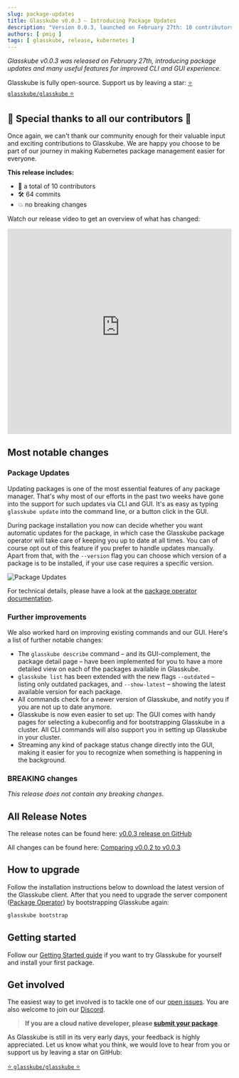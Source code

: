 ```yaml
---
slug: package-updates
title: Glasskube v0.0.3 — Introducing Package Updates
description: "Version 0.0.3, launched on February 27th: 10 contributors, 64 commits, introducing package update management."
authors: [ pmig ]
tags: [ glasskube, release, kubernetes ]
---
```



*Glasskube v0.0.3 was released on February 27th, introducing package updates and many useful features for improved CLI and GUI experience.*


Glasskube is fully open-source. Support us by leaving a star: [⭐ `glasskube/glasskube` ⭐](https://github.com/glasskube/glasskube/)

## 🙏 Special thanks to all our contributors 🥰

Once again, we can't thank our community enough for their valuable input and exciting contributions to Glasskube.
We are happy you choose to be part of our journey in making Kubernetes package management easier for everyone.

**This release includes:**

- 👥 a total of 10 contributors
- 🛠️ 64 commits
- 💥 no breaking changes

Watch our release video to get an overview of what has changed:

<iframe width="100%" height="460" src="https://www.youtube-nocookie.com/embed/x_-j-efxXU0?si=RhQdpkd-T6_WgM6S"
        title="YouTube video player" frameborder="0"
        allow="accelerometer; autoplay; clipboard-write; encrypted-media; gyroscope; picture-in-picture; web-share" allowfullscreen></iframe>

## Most notable changes

### Package Updates

Updating packages is one of the most essential features of any package manager. That's why most of our efforts in the past two weeks
have gone into the support for such updates via CLI and GUI. It's as easy as typing `glasskube update` into the command line,
or a button click in the GUI.

During package installation you now can decide whether you want automatic updates for the package, in which case the
Glasskube package operator will take care of keeping you up to date at all times. You can of course opt out of this feature
if you prefer to handle updates manually. Apart from that, with the `--version` flag you can choose which version of a package is to be installed,
if your use case requires a specific version.

![Package Updates](https://github.com/glasskube/glasskube/assets/7556574/36891ecd-a34b-4e02-87f0-c09f071ddfc5)

For technical details, please have a look at the [package operator documentation](/docs/components/package-operator/#handling-package-updates).

### Further improvements

We also worked hard on improving existing commands and our GUI. Here's a list of further notable changes:

* The `glasskube describe` command – and its GUI-complement, the package detail page – have been implemented for you to have a more detailed
view on each of the packages available in Glasskube.
* `glasskube list` has been extended with the new flags `--outdated` – listing only outdated packages, and `--show-latest` – showing the
latest available version for each package.
* All commands check for a newer version of Glasskube, and notify you if you are not up to date anymore.
* Glasskube is now even easier to set up: The GUI comes with handy pages for selecting a kubeconfig and for bootstrapping Glasskube in a cluster.
All CLI commands will also support you in setting up Glasskube in your cluster.
* Streaming any kind of package status change directly into the GUI, making it easier for you to recognize when something is happening in the background.

### BREAKING changes

*This release does not contain any breaking changes*.

## All Release Notes

The release notes can be found here: [v0.0.3 release on GitHub](https://github.com/glasskube/glasskube/releases/tag/v0.0.3)

All changes can be found here: [Comparing v0.0.2 to v0.0.3](https://github.com/glasskube/glasskube/compare/v0.0.2...v0.0.3)

## How to upgrade

Follow the installation instructions below to download the latest version of the Glasskube client.
After that you need to upgrade the server component ([Package Operator](/docs/components/package-operator/)) by bootstrapping Glasskube again:

```bash
glasskube bootstrap
```

## Getting started

Follow our [Getting Started guide](https://glasskube.dev/docs/getting-started/install) if you want to try Glasskube for yourself and install your first package.

<Install/>


## Get involved

The easiest way to get involved is to tackle one of our [open issues](https://github.com/glasskube/glasskube/issues).
You are also welcome to join our [Discord](https://discord.gg/SxH6KUCGH7).

> **If you are a cloud native developer, please [submit your package](https://github.com/glasskube/glasskube/discussions/90)**.

As Glasskube is still in its very early days, your feedback is highly appreciated.
Let us know what you think, we would love to hear from you or support us by leaving a star on GitHub:

[⭐ `glasskube/glasskube` ⭐](https://github.com/glasskube/glasskube/)
